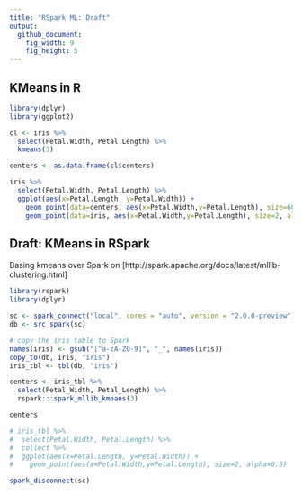 ```yaml
---
title: "RSpark ML: Draft"
output:
  github_document:
    fig_width: 9
    fig_height: 5
---
```


## KMeans in R

```r
library(dplyr)
library(ggplot2)

cl <- iris %>%
  select(Petal.Width, Petal.Length) %>%
  kmeans(3)

centers <- as.data.frame(cl$centers)

iris %>%
  select(Petal.Width, Petal.Length) %>%
  ggplot(aes(x=Petal.Length, y=Petal.Width)) +
    geom_point(data=centers, aes(x=Petal.Width,y=Petal.Length), size=60, alpha=0.1) +
    geom_point(data=iris, aes(x=Petal.Width,y=Petal.Length), size=2, alpha=0.5)
```

## Draft: KMeans in RSpark

Basing kmeans over Spark on [http://spark.apache.org/docs/latest/mllib-clustering.html]

```r
library(rspark)
library(dplyr)

sc <- spark_connect("local", cores = "auto", version = "2.0.0-preview")
db <- src_spark(sc)

# copy the iris table to Spark
names(iris) <- gsub("[^a-zA-Z0-9]", "_", names(iris))
copy_to(db, iris, "iris")
iris_tbl <- tbl(db, "iris")

centers <- iris_tbl %>%
  select(Petal_Width, Petal_Length) %>%
  rspark:::spark_mllib_kmeans(3)

centers

# iris_tbl %>%
#  select(Petal.Width, Petal.Length) %>%
#  collect %>%
#  ggplot(aes(x=Petal.Length, y=Petal.Width)) +
#    geom_point(aes(x=Petal.Width,y=Petal.Length), size=2, alpha=0.5)

```

```r
spark_disconnect(sc)
```
